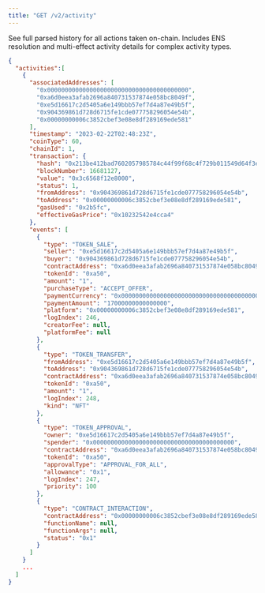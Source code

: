 ```yaml
---
title: "GET /v2/activity"
---
```


See full parsed history for all actions taken on-chain. Includes ENS resolution and multi-effect activity details for complex activity types.

``` json
{
  "activities":[
    {
      "associatedAddresses": [
        "0x0000000000000000000000000000000000000000",
        "0xa6d0eea3afab2696a840731537874e058bc8049f",
        "0xe5d16617c2d5405a6e149bbb57ef7d4a87e49b5f",
        "0x904369861d728d6715fe1cde077758296054e54b",
        "0x00000000006c3852cbef3e08e8df289169ede581"
      ],
      "timestamp": "2023-02-22T02:48:23Z",
      "coinType": 60,
      "chainId": 1,
      "transaction": {
        "hash": "0x213be412bad7602057985784c44f99f68c4f729b011549d64f3ebbc91335fccf",
        "blockNumber": 16681127,
        "value": "0x3c6568f12e8000",
        "status": 1,
        "fromAddress": "0x904369861d728d6715fe1cde077758296054e54b",
        "toAddress": "0x00000000006c3852cbef3e08e8df289169ede581",
        "gasUsed": "0x2b5fc",
        "effectiveGasPrice": "0x10232542e4cca4"
      },
      "events": [
        {
          "type": "TOKEN_SALE",
          "seller": "0xe5d16617c2d5405a6e149bbb57ef7d4a87e49b5f",
          "buyer": "0x904369861d728d6715fe1cde077758296054e54b",
          "contractAddress": "0xa6d0eea3afab2696a840731537874e058bc8049f",
          "tokenId": "0xa50",
          "amount": "1",
          "purchaseType": "ACCEPT_OFFER",
          "paymentCurrency": "0x0000000000000000000000000000000000000000",
          "paymentAmount": "17000000000000000",
          "platform": "0x00000000006c3852cbef3e08e8df289169ede581",
          "logIndex": 246,
          "creatorFee": null,
          "platformFee": null
        },
        {
          "type": "TOKEN_TRANSFER",
          "fromAddress": "0xe5d16617c2d5405a6e149bbb57ef7d4a87e49b5f",
          "toAddress": "0x904369861d728d6715fe1cde077758296054e54b",
          "contractAddress": "0xa6d0eea3afab2696a840731537874e058bc8049f",
          "tokenId": "0xa50",
          "amount": "1",
          "logIndex": 248,
          "kind": "NFT"
        },
        {
          "type": "TOKEN_APPROVAL",
          "owner": "0xe5d16617c2d5405a6e149bbb57ef7d4a87e49b5f",
          "spender": "0x0000000000000000000000000000000000000000",
          "contractAddress": "0xa6d0eea3afab2696a840731537874e058bc8049f",
          "tokenId": "0xa50",
          "approvalType": "APPROVAL_FOR_ALL",
          "allowance": "0x1",
          "logIndex": 247,
          "priority": 100
        },
        {
          "type": "CONTRACT_INTERACTION",
          "contractAddress": "0x00000000006c3852cbef3e08e8df289169ede581",
          "functionName": null,
          "functionArgs": null,
          "status": "0x1"
        }
      ]
    }
    ...
  ]
}
```